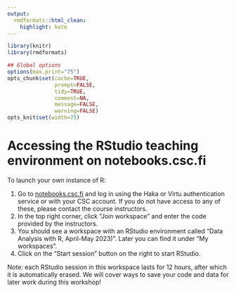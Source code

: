 ```yaml
---
output:
  rmdformats::html_clean:
    highlight: kate
---
```



```r
library(knitr)
library(rmdformats)

## Global options
options(max.print="75")
opts_chunk$set(cache=TRUE,
               prompt=FALSE,
               tidy=TRUE,
               comment=NA,
               message=FALSE,
               warning=FALSE)
opts_knit$set(width=75)
```

# Accessing the RStudio teaching environment on notebooks.csc.fi

To launch your own instance of R:

1. Go to [notebooks.csc.fi](https://notebooks.csc.fi/#/) and log in using the Haka or Virtu authentication service or with your CSC account. If you do not have access to any of these, please contact the course instructors.
2. In the top right corner, click "Join workspace" and enter the code provided by the instructors.
3. You should see a workspace with an RStudio environment called "Data Analysis with R, April-May 2023)". Later you can find it under "My workspaces".
4. Click on the "Start session" button on the right to start RStudio.

Note: each RStudio session in this workspace lasts for 12 hours, after which it is automatically erased. We will cover ways to save your code and data for later work during this workshop!
